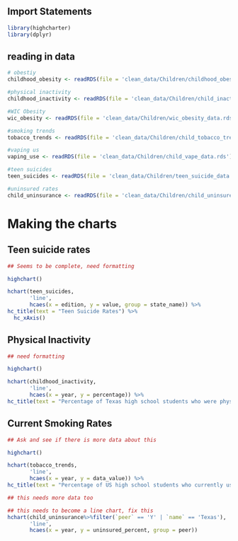 ## Import Statements

```r
library(highcharter)
library(dplyr)
```

## reading in data
```r
# obestiy
childhood_obesity <- readRDS(file = 'clean_data/Children/childhood_obesity_data.rds')

#physical inactivity
childhood_inactivity <- readRDS(file = 'clean_data/Children/child_inactivity_data.rds')

#WIC Obesity
wic_obesity <- readRDS(file = 'clean_data/Children/wic_obesity_data.rds')

#smoking trends
tobacco_trends <- readRDS(file = 'clean_data/Children/child_tobacco_trend.rds')

#vaping us
vaping_use <- readRDS(file = 'clean_data/Children/child_vape_data.rds')

#teen suicides
teen_suicides <- readRDS(file = 'clean_data/Children/teen_suicide_data.rds')

#uninsured rates
child_uninsurance <- readRDS(file = 'clean_data/Children/child_uninsured_data.rds')
```


# Making the charts 

## Teen suicide rates
```r
## Seems to be complete, need formatting

highchart() 

hchart(teen_suicides, 
       'line', 
       hcaes(x = edition, y = value, group = state_name)) %>%
hc_title(text = "Teen Suicide Rates") %>%
  hc_xAxis()
```

## Physical Inactivity
```r
## need formatting

highchart() 

hchart(childhood_inactivity, 
       'line', 
       hcaes(x = year, y = percentage)) %>%
hc_title(text = "Percentage of Texas high school students who were physically active for a total of 60 minutes per day on all seven days of the past seven days")

```

## Current Smoking Rates
```r
## Ask and see if there is more data about this

highchart() 

hchart(tobacco_trends, 
       'line', 
       hcaes(x = year, y = data_value)) %>%
hc_title(text = "Percentage of US high school students who currently use tobacco")

```

```r
## this needs more data too

## this needs to become a line chart, fix this
hchart(child_uninsurance%>%filter(`peer` == 'Y' | `name` == 'Texas'),
       'line',
       hcaes(x = year, y = uninsured_percent, group = peer))
       
```

```r

```
